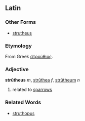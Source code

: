 ==Latin==
===Other Forms===
*[[strutheus]]
===Etymology===
From Greek [[στρούθιος]].
===Adjective===
'''strūtheus''' ''m'', [[struthea|strūthea]] ''f'', [[strutheum|strūtheum]] ''n''

#related to [[sparrow]]s
===Related Words===
*[[struthopus]]